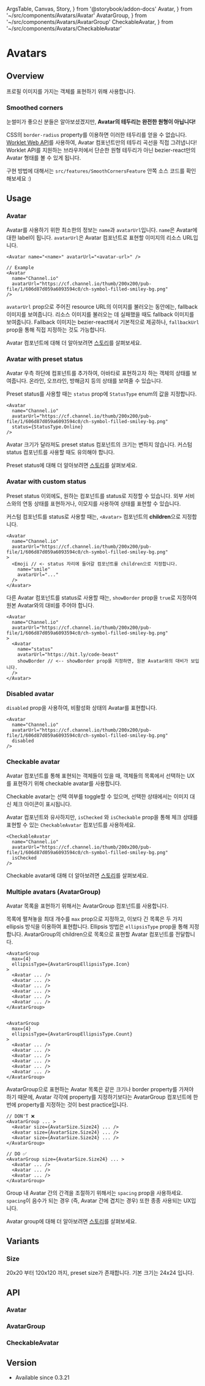   ArgsTable,
  Canvas,
  Story,
} from '@storybook/addon-docs'
  Avatar,
} from '~/src/components/Avatars/Avatar'
  AvatarGroup,
} from '~/src/components/Avatars/AvatarGroup'
  CheckableAvatar,
} from '~/src/components/Avatars/CheckableAvatar'

# Avatars

## Overview

프로필 이미지를 가지는 객체를 표현하기 위해 사용합니다.

<Story id="components-avatars--overview" />

### Smoothed corners

눈썰미가 좋으신 분들은 알아보셨겠지만, **Avatar의 테두리는 완전한 원형이 아닙니다!**

CSS의 `border-radius` property를 이용하면 이러한 테두리를 얻을 수 없습니다.
[Worklet Web API](https://developer.mozilla.org/en-US/docs/Web/API/Worklet)를 사용하여, Avatar 컴포넌트만의 테두리 곡선을 직접 그려냅니다!
Worklet API를 지원하는 브라우저에서 단순한 원형 테두리가 아닌 bezier-react만의 Avatar 형태를 볼 수 있게 됩니다.

구현 방법에 대해서는 `src/features/SmoothCornersFeature` 안쪽 소스 코드를 확인해보세요 :)

## Usage

### Avatar

Avatar를 사용하기 위한 최소한의 정보는 `name`과 `avatarUrl`입니다.
`name`은 Avatar에 대한 label이 됩니다. `avatarUrl`은 Avatar 컴포넌트로 표현할 이미지의 리소스 URL입니다.

<Story id="components-avatars--usage-basic" />

```tsx
<Avatar name="<name>" avatarUrl="<avatar-url>" />

// Example
<Avatar
  name="Channel.io"
  avatarUrl="https://cf.channel.io/thumb/200x200/pub-file/1/606d87d059a6093594c0/ch-symbol-filled-smiley-bg.png"
/>
```

`avatarUrl` prop으로 주어진 resource URL의 이미지를 불러오는 동안에는, fallback 이미지를 보여줍니다.
리소스 이미지를 불러오는 데 실패했을 때도 fallback 이미지를 보여줍니다.
Fallback 이미지는 bezier-react에서 기본적으로 제공하나, `fallbackUrl` prop을 통해 직접 지정하는 것도 가능합니다.

Avatar 컴포넌트에 대해 더 알아보려면 [스토리](/story/components-avatars-avatar--primary)를 살펴보세요.

### Avatar with preset status

Avatar 우측 하단에 컴포넌트를 추가하여, 아바타로 표현하고자 하는 객체의 상태를 보여줍니다.
온라인, 오프라인, 방해금지 등의 상태를 보여줄 수 있습니다.

Preset status를 사용할 때는 `status` prop에 `StatusType` enum의 값을 지정합니다.

<Story id="components-avatars--usage-preset-status" />

```tsx
<Avatar
  name="Channel.io"
  avatarUrl="https://cf.channel.io/thumb/200x200/pub-file/1/606d87d059a6093594c0/ch-symbol-filled-smiley-bg.png"
  status={StatusType.Online}
/>
```

Avatar 크기가 달라져도 preset status 컴포넌트의 크기는 변하지 않습니다.
커스텀 status 컴포넌트를 사용할 때도 유의해야 합니다.

<Story id="components-avatars--usage-preset-status-with-size" />

Preset status에 대해 더 알아보려면 [스토리](/story/components-status--primary)를 살펴보세요.

### Avatar with custom status

Preset status 이외에도, 원하는 컴포넌트를 status로 지정할 수 있습니다.
외부 서비스와의 연동 상태를 표현하거나, 이모지를 사용하여 상태를 표현할 수 있습니다.

커스텀 컴포넌트를 status로 사용할 때는, `<Avatar>` 컴포넌트의 **children**으로 지정합니다.

<Story id="components-avatars--usage-custom-status" />

```tsx
<Avatar
  name="Channel.io"
  avatarUrl="https://cf.channel.io/thumb/200x200/pub-file/1/606d87d059a6093594c0/ch-symbol-filled-smiley-bg.png"
>
  <Emoji // <- status 자리에 들어갈 컴포넌트를 children으로 지정합니다.
    name="smile"
    avatarUrl="..."
  />
</Avatar>
```

다른 Avatar 컴포넌트를 status로 사용할 때는, `showBorder` prop을 `true`로 지정하여 원본 Avatar와의 대비를 주어야 합니다.

<Story id="components-avatars--usage-custom-status-avatar" />

```tsx
<Avatar
  name="Channel.io"
  avatarUrl="https://cf.channel.io/thumb/200x200/pub-file/1/606d87d059a6093594c0/ch-symbol-filled-smiley-bg.png"
>
  <Avatar
    name="status"
    avatarUrl="https://bit.ly/code-beast"
    showBorder // <-- showBorder prop을 지정하면, 원본 Avatar와의 대비가 보입니다.
  />
</Avatar>
```

### Disabled avatar

`disabled` prop을 사용하여, 비활성화 상태의 Avatar를 표현합니다.

<Story id="components-avatars--usage-disabled" />

```tsx
<Avatar
  name="Channel.io"
  avatarUrl="https://cf.channel.io/thumb/200x200/pub-file/1/606d87d059a6093594c0/ch-symbol-filled-smiley-bg.png"
  disabled
/>
```

### Checkable avatar

Avatar 컴포넌트를 통해 표현되는 객체들이 있을 때, 객체들의 목록에서 선택하는 UX를 표현하기 위해 checkable avatar를 사용합니다.

Checkable avatar는 선택 여부를 toggle할 수 있으며, 선택한 상태에서는 이미지 대신 체크 아이콘이 표시됩니다.

<Story id="components-avatars--usage-checkable-avatar" />

Avatar 컴포넌트와 유사하지만, `isChecked` 와 `isCheckable` prop을 통해 체크 상태를 표현할 수 있는 `CheckableAvatar` 컴포넌트를 사용하세요.

```tsx
<CheckableAvatar
  name="Channel.io"
  avatarUrl="https://cf.channel.io/thumb/200x200/pub-file/1/606d87d059a6093594c0/ch-symbol-filled-smiley-bg.png"
  isChecked
/>
```

Checkable avatar에 대해 더 알아보려면 [스토리](/story/components-avatars-checkableavatar--primary)를 살펴보세요.

### Multiple avatars (AvatarGroup)

Avatar 목록을 표현하기 위해서는 AvatarGroup 컴포넌트를 사용합니다.

목록에 펼쳐놓을 최대 개수를 `max` prop으로 지정하고, 이보다 긴 목록은 두 가지 ellipsis 방식을 이용하여 표현합니다.
Ellipsis 방법은 `ellipsisType` prop을 통해 지정합니다.
AvatarGroup의 children으로 목록으로 표현할 Avatar 컴포넌트를 전달합니다.

<Story id="components-avatars--usage-group-ellipsis" />

```tsx
<AvatarGroup
  max={4}
  ellipsisType={AvatarGroupEllipsisType.Icon}
>
  <Avatar ... />
  <Avatar ... />
  <Avatar ... />
  <Avatar ... />
  <Avatar ... />
  <Avatar ... />
</AvatarGroup>


<AvatarGroup
  max={4}
  ellipsisType={AvatarGroupEllipsisType.Count}
>
  <Avatar ... />
  <Avatar ... />
  <Avatar ... />
  <Avatar ... />
  <Avatar ... />
  <Avatar ... />
</AvatarGroup>
```

AvatarGroup으로 표현하는 Avatar 목록은 같은 크기나 border property를 가져야 하기 때문에,
Avatar 각각에 property를 지정하기보다는 AvatarGroup 컴포넌트에 한 번에 property를 지정하는 것이 best practice입니다.

```tsx
// DON'T ❌
<AvatarGroup ... >
  <Avatar size={AvatarSize.Size24} ... />
  <Avatar size={AvatarSize.Size24} ... />
  <Avatar size={AvatarSize.Size24} ... />
</AvatarGroup>

// DO ✅
<AvatarGroup size={AvatarSize.Size24} ... >
  <Avatar ... />
  <Avatar ... />
  <Avatar ... />
</AvatarGroup>
```

Group 내 Avatar 간의 간격을 조절하기 위해서는 `spacing` prop을 사용하세요.
`spacing`이 음수가 되는 경우 (즉, Avatar 간에 겹치는 경우) 또한 종종 사용되는 UX입니다.

<Story id="components-avatars--usage-group-spacing" />

Avatar group에 대해 더 알아보려면 [스토리](/story/components-avatars-avatargroup--primary)를 살펴보세요.

## Variants

### Size

20x20 부터 120x120 까지, preset size가 존재합니다.
기본 크기는 24x24 입니다.

<Story id="components-avatars--variants-size" />

## API

### Avatar

<ArgsTable of={Avatar} />

### AvatarGroup

<ArgsTable of={AvatarGroup} />

### CheckableAvatar

<ArgsTable of={CheckableAvatar} />

## Version

- Available since 0.3.21
